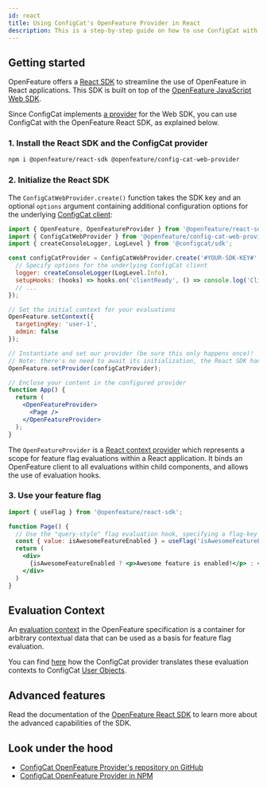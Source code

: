```yaml
---
id: react
title: Using ConfigCat's OpenFeature Provider in React
description: This is a step-by-step guide on how to use ConfigCat with the OpenFeature React SDK.
---
```



## Getting started

OpenFeature offers a [React SDK](https://github.com/open-feature/js-sdk/tree/main/packages/react) to streamline the use
of OpenFeature in React applications. This SDK is built on top of the [OpenFeature JavaScript Web SDK](https://github.com/open-feature/js-sdk/blob/main/packages/web).

Since ConfigCat implements [a provider](./js.mdx) for the Web SDK, you can use ConfigCat with the OpenFeature React SDK,
as explained below.

### 1. Install the React SDK and the ConfigCat provider

```bash
npm i @openfeature/react-sdk @openfeature/config-cat-web-provider
```

### 2. Initialize the React SDK

The `ConfigCatWebProvider.create()` function takes the SDK key and an optional `options` argument containing additional
configuration options for the underlying [ConfigCat client](../../js/browser/#creating-the-configcat-client):

```jsx
import { OpenFeature, OpenFeatureProvider } from '@openfeature/react-sdk';
import { ConfigCatWebProvider } from '@openfeature/config-cat-web-provider';
import { createConsoleLogger, LogLevel } from '@configcat/sdk';

const configCatProvider = ConfigCatWebProvider.create('#YOUR-SDK-KEY#', {
  // Specify options for the underlying ConfigCat client
  logger: createConsoleLogger(LogLevel.Info),
  setupHooks: (hooks) => hooks.on('clientReady', () => console.log('Client is ready!')),
  // ...
});

// Set the initial context for your evaluations
OpenFeature.setContext({
  targetingKey: 'user-1',
  admin: false
});

// Instantiate and set our provider (be sure this only happens once)!
// Note: there's no need to await its initialization, the React SDK handles re-rendering and suspense for you!
OpenFeature.setProvider(configCatProvider);

// Enclose your content in the configured provider
function App() {
  return (
    <OpenFeatureProvider>
      <Page />
    </OpenFeatureProvider>
  );
}
```

The `OpenFeatureProvider` is a [React context provider](https://react.dev/reference/react/createContext#provider) which
represents a scope for feature flag evaluations within a React application. It binds an OpenFeature client to all
evaluations within child components, and allows the use of evaluation hooks.

### 3. Use your feature flag

```jsx
import { useFlag } from '@openfeature/react-sdk';

function Page() {
  // Use the "query-style" flag evaluation hook, specifying a flag-key and a default value.
  const { value: isAwesomeFeatureEnabled } = useFlag('isAwesomeFeatureEnabled', false);
  return (
    <div>
      {isAwesomeFeatureEnabled ? <p>Awesome feature is enabled!</p> : <p>Awesome feature is not enabled.</p>}
    </div>
  )
}
```

## Evaluation Context

An <a href="https://openfeature.dev/docs/reference/concepts/evaluation-context" target="_blank">evaluation context</a>
in the OpenFeature specification is a container for arbitrary contextual data that can be used as a basis for feature
flag evaluation.

You can find [here](./js.mdx#evaluation-context) how the ConfigCat provider translates these evaluation contexts to
ConfigCat [User Objects](../../js/browser/#user-object).

## Advanced features

Read the documentation of the [OpenFeature React SDK](https://openfeature.dev/docs/reference/technologies/client/web/react)
to learn more about the advanced capabilities of the SDK.

## Look under the hood

- <a href="https://github.com/open-feature/js-sdk-contrib/tree/main/libs/providers/config-cat-web" target="_blank">ConfigCat OpenFeature Provider's repository on GitHub</a>
- <a href="https://www.npmjs.com/package/@openfeature/config-cat-web-provider" target="_blank">ConfigCat OpenFeature Provider in NPM</a>
